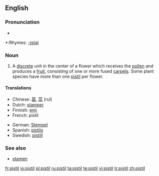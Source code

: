 ==English==
{{wikipedia}}

===Pronunciation===
*{{audio|en-us-pistil.ogg|Audio (US)}}

*:Rhymes: [[Rhymes:English:-ɪstəl|-ɪstəl]]

===Noun===
{{en-noun}}

# {{botany}} A [[discrete]] unit in the center of a flower which receives the [[pollen]] and produces a [[fruit]], consisting of one or more fused [[carpel|carpels]].  Some plant species have more than one [[pistil]] per flower.

====Translations====
{{top}}
*Chinese: [[蘂]], [[蕊]] (ruǐ)
*Dutch: [[stamper#Dutch|stamper]] {{m}}
*Finnish: [[emi#Finnish|emi]]
*French: pistil {{m}}
{{mid}}
*German: [[Stempel]] {{m}}
*Spanish: [[pistilo]] {{m}}
*Swedish: [[pistill]] {{c}}
{{bottom}}

===See also===
*[[stamen]]

[[fr:pistil]]
[[io:pistil]]
[[pl:pistil]]
[[ru:pistil]]
[[ta:pistil]]
[[te:pistil]]
[[vi:pistil]]
[[tr:pistil]]
[[zh:pistil]]